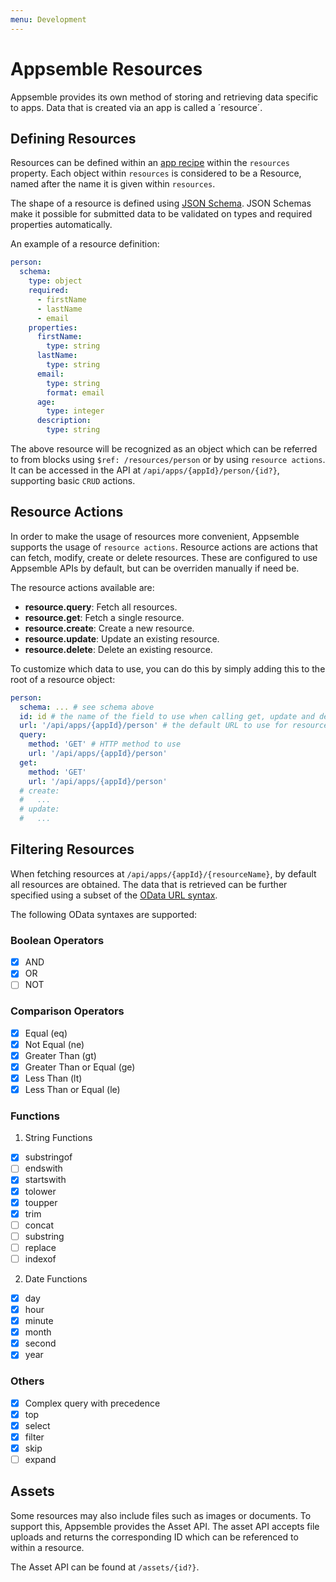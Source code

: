 ```yaml
---
menu: Development
---
```


# Appsemble Resources

Appsemble provides its own method of storing and retrieving data specific to apps. Data that is
created via an app is called a ´resource´.

## Defining Resources

Resources can be defined within an [app recipe](#) within the `resources` property. Each object
within `resources` is considered to be a Resource, named after the name it is given within
`resources`.

The shape of a resource is defined using [JSON Schema](https://json-schema.org/). JSON Schemas make
it possible for submitted data to be validated on types and required properties automatically.

An example of a resource definition:

```yaml
person:
  schema:
    type: object
    required:
      - firstName
      - lastName
      - email
    properties:
      firstName:
        type: string
      lastName:
        type: string
      email:
        type: string
        format: email
      age:
        type: integer
      description:
        type: string
```

The above resource will be recognized as an object which can be referred to from blocks using
`$ref: /resources/person` or by using `resource actions`. It can be accessed in the API at
`/api/apps/{appId}/person/{id?}`, supporting basic `CRUD` actions.

## Resource Actions

In order to make the usage of resources more convenient, Appsemble supports the usage of
`resource actions`. Resource actions are actions that can fetch, modify, create or delete resources.
These are configured to use Appsemble APIs by default, but can be overriden manually if need be.

The resource actions available are:

- **resource.query**: Fetch all resources.
- **resource.get**: Fetch a single resource.
- **resource.create**: Create a new resource.
- **resource.update**: Update an existing resource.
- **resource.delete**: Delete an existing resource.

To customize which data to use, you can do this by simply adding this to the root of a resource
object:

```yaml
person:
  schema: ... # see schema above
  id: id # the name of the field to use when calling get, update and delete
  url: '/api/apps/{appId}/person' # the default URL to use for resource actions
  query:
    method: 'GET' # HTTP method to use
    url: '/api/apps/{appId}/person'
  get:
    method: 'GET'
    url: '/api/apps/{appId}/person'
  # create:
  #   ...
  # update:
  #   ...
```

## Filtering Resources

When fetching resources at `/api/apps/{appId}/{resourceName}`, by default all resources are
obtained. The data that is retrieved can be further specified using a subset of the
[OData URL syntax](http://docs.oasis-open.org/odata/odata/v4.01/odata-v4.01-part2-url-conventions.html).

The following OData syntaxes are supported:

### Boolean Operators

- [x] AND
- [x] OR
- [ ] NOT

### Comparison Operators

- [x] Equal (eq)
- [x] Not Equal (ne)
- [x] Greater Than (gt)
- [x] Greater Than or Equal (ge)
- [x] Less Than (lt)
- [x] Less Than or Equal (le)

### Functions

1. String Functions

- [x] substringof
- [ ] endswith
- [x] startswith
- [x] tolower
- [x] toupper
- [x] trim
- [ ] concat
- [ ] substring
- [ ] replace
- [ ] indexof

2. Date Functions

- [x] day
- [x] hour
- [x] minute
- [x] month
- [x] second
- [x] year

### Others

- [x] Complex query with precedence
- [x] top
- [x] select
- [x] filter
- [x] skip
- [ ] expand

## Assets

Some resources may also include files such as images or documents. To support this, Appsemble
provides the Asset API. The asset API accepts file uploads and returns the corresponding ID which
can be referenced to within a resource.

The Asset API can be found at `/assets/{id?}`.

